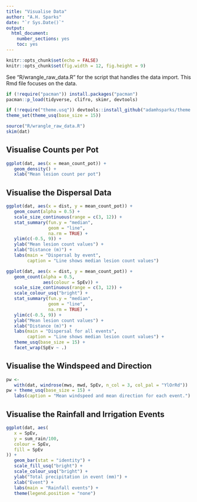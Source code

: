 ```yaml
---
title: "Visualise Data"
author: "A.H. Sparks"
date: "`r Sys.Date()`"
output:
  html_document:
    number_sections: yes
    toc: yes
---
```


```r
knitr::opts_chunk$set(echo = FALSE)
knitr::opts_chunk$set(fig.width = 12, fig.height = 9)
```

See "R/wrangle_raw_data.R" for the script that handles the data import. This
Rmd file focuses on the data.

```r
if (!require("pacman")) install.packages("pacman")
pacman::p_load(tidyverse, clifro, skimr, devtools)

if (!require("theme.usq")) devtools::install_github("adamhsparks/theme.usq")
theme_set(theme_usq(base_size = 15))
```

```r
source("R/wrangle_raw_data.R")
skim(dat)
```

## Visualise Counts per Pot

```r
ggplot(dat, aes(x = mean_count_pot)) +
   geom_density() +
   xlab("Mean lesion count per pot")
```

## Visualise the Dispersal Data

```r
ggplot(dat, aes(x = dist, y = mean_count_pot)) +
   geom_count(alpha = 0.5) +
   scale_size_continuous(range = c(3, 12)) +
   stat_summary(fun.y = "median",
                geom = "line",
                na.rm = TRUE) +
   ylim(c(-0.5, 9)) +
   ylab("Mean lesion count values") +
   xlab("Distance (m)") +
   labs(main = "Dispersal by event", 
        caption = "Line shows median lesion count values")
```

```r
ggplot(dat, aes(x = dist, y = mean_count_pot)) +
   geom_count(alpha = 0.5,
              aes(colour = SpEv)) +
   scale_size_continuous(range = c(3, 12)) +
   scale_colour_usq("bright") +
   stat_summary(fun.y = "median",
                geom = "line",
                na.rm = TRUE) +
   ylim(c(-0.5, 9)) +
   ylab("Mean lesion count values") +
   xlab("Distance (m)") +
   labs(main = "Dispersal for all events",
        caption = "Line shows median lesion count values") +
   theme_usq(base_size = 15) +
   facet_wrap(SpEv ~ .)
```

## Visualise the Windspeed and Direction

```r
pw <-
   with(dat, windrose(mws, mwd, SpEv, n_col = 3, col_pal = "YlOrRd"))
pw + theme_usq(base_size = 15) +
   labs(caption = "Mean windspeed and mean direction for each event.")
```

## Visualise the Rainfall and Irrigation Events
```r
ggplot(dat, aes(
   x = SpEv,
   y = sum_rain/100,
   colour = SpEv,
   fill = SpEv
)) +
   geom_bar(stat = "identity") +
   scale_fill_usq("bright") +
   scale_colour_usq("bright") +
   ylab("Total precipitation in event (mm)") +
   xlab("Event") +
   labs(main = "Rainfall events") +
   theme(legend.position = "none")
```

